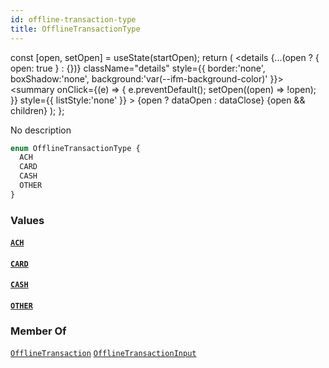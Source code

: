 ```yaml
---
id: offline-transaction-type
title: OfflineTransactionType
---
```









  const [open, setOpen] = useState(startOpen);
  return (
    <details {...(open ? { open: true } : {})} className="details" style={{ border:'none', boxShadow:'none', background:'var(--ifm-background-color)' }}>
      <summary
        onClick={(e) => {
          e.preventDefault();
          setOpen((open) => !open);
        }}
        style={{ listStyle:'none' }}
      >
      {open ? dataOpen : dataClose}
      </summary>
      {open && children}
    </details>
  );
};








No description


```graphql
enum OfflineTransactionType {
  ACH
  CARD
  CASH
  OTHER
}
```




### Values

#### [`ACH`](#)  
> 
> 
> 
> 

#### [`CARD`](#)  
> 
> 
> 
> 

#### [`CASH`](#)  
> 
> 
> 
> 

#### [`OTHER`](#)  
> 
> 
> 
> 



### Member Of

[`OfflineTransaction`](/docs/api/types/objects/offline-transaction)  <Badge class="badge badge--secondary" text="object"/><Bullet />[`OfflineTransactionInput`](/docs/api/types/inputs/offline-transaction-input)  <Badge class="badge badge--secondary" text="input"/>

